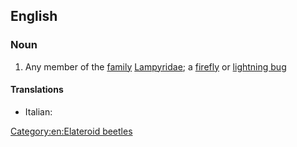 ==English==

===Noun===
{{en-noun}}

# {{lb|en|zoology}} Any member of the [[family]] [[Lampyridae]]; a [[firefly]] or [[lightning bug]]

====Translations====
* Italian: {{t|it|lampiride}}

[[Category:en:Elateroid beetles]]